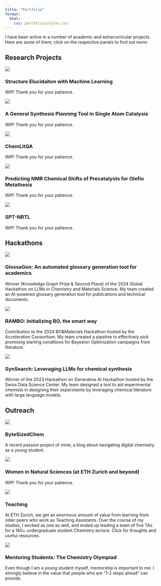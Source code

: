 ```yaml
---
title: "Portfolio"
format:
  html:
    css: portfolio/styles.css
---
```


I have been active in a number of academic and extracurricular projects. Here are some of them; click on the respective panels to find out more:


## Research Projects

::: {.grid}

::: {.g-col-6}
::: {.project-panel}
[![](portfolio/24-mass-spec/item.png){.img-fluid}](portfolio/24-mass-spec/item.qmd)

### Structure Elucidaiton with Machine Learning

WIP! Thank you for your patience.

:::
:::


::: {.g-col-6}
::: {.project-panel}
[![](portfolio/24-SACCrow/item.png){.img-fluid}](portfolio/24-SACCrow/item.qmd)

### A General Synthesis Planning Tool in Single Atom Catalysis

WIP! Thank you for your patience.

:::
:::

<!--  -->

::: {.g-col-6}
::: {.project-panel}
[![](portfolio/24-ChemLitQA/item.png){.img-fluid}](portfolio/24-ChemLitQA/item.qmd)

### ChemLitQA

WIP! Thank you for your patience.
:::
:::

<!--  -->

::: {.g-col-6}
::: {.project-panel}
[![](portfolio/23-NMRcraft/item.png){.img-fluid}](portfolio/23-NMRcraft/item.qmd)

### Predicting NMR Chemical Shifts of Precatalysts for Olefin Metathesis

WIP! Thank you for your patience.
:::
:::

<!--  -->

::: {.g-col-6}
::: {.project-panel}
[![](portfolio/22-SPTNRTL/item.png){.img-fluid}](portfolio/22-SPTNRTL/item.qmd)

### SPT-NRTL

WIP! Thank you for your patience.
:::
:::

<!--  -->

:::

<!--  -->
<!--  -->

## Hackathons

::: {.grid}

::: {.g-col-6}
::: {.project-panel}
[![](portfolio/24-GlossaGen/item.png){.img-fluid}](portfolio/24-GlossaGen/item.qmd)

### GlossaGen: An automated glossary generation tool for academics

Winner (Knowledge Graph Prize & Second Place) of the 2024 Global Hackathon on LLMs in Chemistry and Materials Science. My team created an AI-powered glossary generation tool for publications and technical documents.

:::
:::

<!--  -->

::: {.g-col-6}
::: {.project-panel}
[![](portfolio/24-RAMBO-I/item.png){.img-fluid}](portfolio/24-RAMBO-I/item.qmd)

### RAMBO: Initializing BO, the smart way

Contribution to the 2024 BO&Materials Hackathon hosted by the Acceleration Consortium. My team created a pipeline to effectively pick promising starting conditions for Bayesion Optimization campaigns from literature.
:::
:::

<!--  -->

::: {.g-col-6}
::: {.project-panel}
[![](portfolio/23-SynSearch/item.png){.img-fluid}](rambo.qmd)

### SynSearch: Leveraging LLMs for chemical synthesis

Winner of the 2023 Hackathon on Generative AI Hackathon hosted by the Swiss Data Science Center. My team designed a tool to aid experimental chemists in designing their experiments by leveraging chemical literature with large language models.
:::
:::

<!--  -->

:::

<!--  -->
<!--  -->

## Outreach

::: {.grid}

::: {.g-col-6}
::: {.project-panel}
[![](assets/images/bsc.png){.img-fluid}](https://bytesizedchem.com)

### ByteSizedChem

A recent passion project of mine; a blog about navigating digital chemistry as a young student.

:::
:::

<!--  -->

::: {.g-col-6}
::: {.project-panel}
[![](portfolio/o-WiNS/item.png){.img-fluid}](portfolio/o-WiNS/item.qmd)

### Women in Natural Sciences (at ETH Zurich and beyond)

WIP! Thank you for your patience.
:::
:::

<!--  -->

::: {.g-col-6}
::: {.project-panel}
[![](portfolio/o-teaching/item.png){.img-fluid}](portfolio/o-teaching/item.qmd)

### Teaching

At ETH Zurich, we get an enormous amount of value from learning from older peers who work as Teaching Assistants. Over the course of my studies, I worked as one as well, and ended up leading a team of five TAs for a 180+ undergraduate student Chemistry lecture. Click for thoughts and useful resources.

:::
:::

<!--  -->

::: {.g-col-6}
::: {.project-panel}
[![](portfolio/o-ChOly/item.png){.img-fluid}](portfolio/o-ChOly/item.qmd)

### Mentoring Students: The Chemistry Olympiad

Even though I am a young student myself, mentorship is important to me. I strongly believe in the value that people who are "1-2 steps ahead" can provide.
:::
:::

<!--  -->

:::

<!--  -->
<!--  -->


<!-- 
## XYZ

::: {.grid}

::: {.g-col-6}
::: {.project-panel}
[![XXX Logo](portfolio/images/XXX.png){.img-fluid}](XXX.qmd)

### XXX

XXX description

:::
:::



::: {.g-col-6}
::: {.project-panel}
[![YYYY Logo](portfolio/images/YYY.png){.img-fluid}](YYY.qmd)

### YYY

YYY description
:::
:::



:::

 -->
